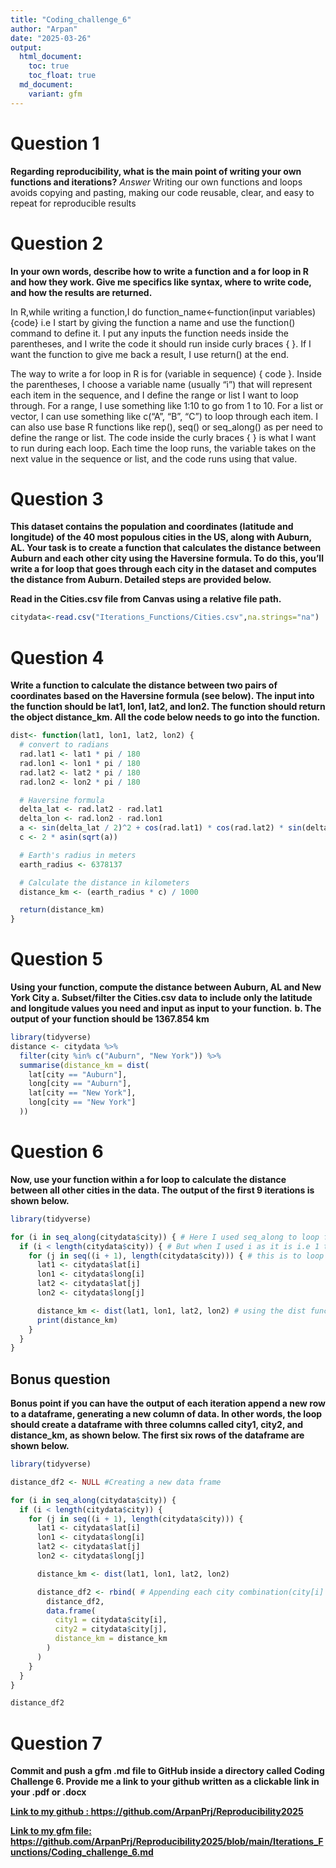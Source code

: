 ```yaml
---
title: "Coding_challenge_6"
author: "Arpan"
date: "2025-03-26"
output: 
  html_document:
    toc: true
    toc_float: true
  md_document:
    variant: gfm
---
```

# Question 1
**Regarding reproducibility, what is the main point of writing your own functions and iterations?**
*Answer* 
Writing our own functions and loops avoids copying and pasting, making our code reusable, clear, and easy to repeat for reproducible results

# Question 2

**In your own words, describe how to write a function and a for loop in R and how they work. Give me specifics like syntax, where to write code, and how the results are returned.** 

In R,while writing a function,I do function_name<-function(input variables){code} i.e I start by giving the function a name and use the function() command to define it. I put any inputs the function needs inside the parentheses, and I write the code it should run inside curly braces { }. If I want the function to give me back a result, I use return() at the end.

The way to write a for loop in R is for (variable in sequence) { code }. Inside the parentheses, I choose a variable name (usually "i") that will represent each item in the sequence, and I define the range or list I want to loop through. For a range, I use something like 1:10 to go from 1 to 10. For a list or vector, I can use something like c("A", "B", "C") to loop through each item. I can also use base R functions like rep(), seq() or seq_along() as per need to define the range or list. The code inside the curly braces { } is what I want to run during each loop. Each time the loop runs, the variable takes on the next value in the sequence or list, and the code runs using that value.

# Question 3
**This dataset contains the population and coordinates (latitude and longitude) of the 40 most populous cities in the US, along with Auburn, AL. Your task is to create a function that calculates the distance between Auburn and each other city using the Haversine formula. To do this, you'll write a for loop that goes through each city in the dataset and computes the distance from Auburn. Detailed steps are provided below.**

**Read in the Cities.csv file from Canvas using a relative file path.**

```r
citydata<-read.csv("Iterations_Functions/Cities.csv",na.strings="na")

```

# Question 4

**Write a function to calculate the distance between two pairs of coordinates based on the Haversine formula (see below). The input into the function should be lat1, lon1, lat2, and lon2. The function should return the object distance_km. All the code below needs to go into the function.**

```r
dist<- function(lat1, lon1, lat2, lon2) {
  # convert to radians
  rad.lat1 <- lat1 * pi / 180
  rad.lon1 <- lon1 * pi / 180
  rad.lat2 <- lat2 * pi / 180
  rad.lon2 <- lon2 * pi / 180

  # Haversine formula
  delta_lat <- rad.lat2 - rad.lat1
  delta_lon <- rad.lon2 - rad.lon1
  a <- sin(delta_lat / 2)^2 + cos(rad.lat1) * cos(rad.lat2) * sin(delta_lon / 2)^2
  c <- 2 * asin(sqrt(a)) 

  # Earth's radius in meters
  earth_radius <- 6378137

  # Calculate the distance in kilometers
  distance_km <- (earth_radius * c) / 1000

  return(distance_km)
}
```



# Question 5
**Using your function, compute the distance between Auburn, AL and New York City **
**a.	Subset/filter the Cities.csv data to include only the latitude and longitude values you need and input as input to your function.** 
**b.	The output of your function should be 1367.854 km**

```r
library(tidyverse)
distance <- citydata %>%
  filter(city %in% c("Auburn", "New York")) %>%
  summarise(distance_km = dist(
    lat[city == "Auburn"],
    long[city == "Auburn"],
    lat[city == "New York"],
    long[city == "New York"]
  ))

```

# Question 6
**Now, use your function within a for loop to calculate the distance between all other cities in the data. The output of the first 9 iterations is shown below.** 

```r
library(tidyverse)

for (i in seq_along(citydata$city)) { # Here I used seq_along to loop from 1st to 40th city, i use this for 1st city latitide and longitude
  if (i < length(citydata$city)) { # But when I used i as it is i.e 1 to 10, the j would be 41 when i is 40. This was returning me  extra combinations of city, 40th city and 41st city (which was NA). So to remove these combinations, I had to use if command to loop till i was 39 because when i is 39, j is 40 in the code below. So the 40th city is already included in the combination. This way I also avoid getting 41 in j that returns NA and increases the number of combination
    for (j in seq((i + 1), length(citydata$city))) { # this is to loop for 2nd city latitude and longitude. It is set such that when i is 1, j is 2, and so on till i reaches 39 and j reaches 40. then the loop stops
      lat1 <- citydata$lat[i]
      lon1 <- citydata$long[i]
      lat2 <- citydata$lat[j]
      lon2 <- citydata$long[j]

      distance_km <- dist(lat1, lon1, lat2, lon2) # using the dist function I created to calculate distance
      print(distance_km)
    }
  }
}


```

## Bonus question

**Bonus point if you can have the output of each iteration append a new row to a dataframe, generating a new column of data. In other words, the loop should create a dataframe with three columns called city1, city2, and distance_km, as shown below. The first six rows of the dataframe are shown below.**

```r
library(tidyverse)

distance_df2 <- NULL #Creating a new data frame 

for (i in seq_along(citydata$city)) {
  if (i < length(citydata$city)) { 
    for (j in seq((i + 1), length(citydata$city))) { 
      lat1 <- citydata$lat[i]
      lon1 <- citydata$long[i]
      lat2 <- citydata$lat[j]
      lon2 <- citydata$long[j]

      distance_km <- dist(lat1, lon1, lat2, lon2)

      distance_df2 <- rbind( # Appending each city combination(city[i] and city [j]), and their distances into the data frame after each iteration
        distance_df2,
        data.frame(
          city1 = citydata$city[i],
          city2 = citydata$city[j],
          distance_km = distance_km
        )
      )
    }
  }
}

distance_df2
```


# Question 7
**Commit and push a gfm .md file to GitHub inside a directory called Coding Challenge 6. Provide me a link to your github written as a clickable link in your .pdf or .docx**

[**Link to my github : https://github.com/ArpanPrj/Reproducibility2025**](https://github.com/ArpanPrj/Reproducibility2025)

[**Link to my gfm file: https://github.com/ArpanPrj/Reproducibility2025/blob/main/Iterations_Functions/Coding_challenge_6.md**](https://github.com/ArpanPrj/Reproducibility2025/blob/main/Iterations_Functions/Coding_challenge_6.md)
